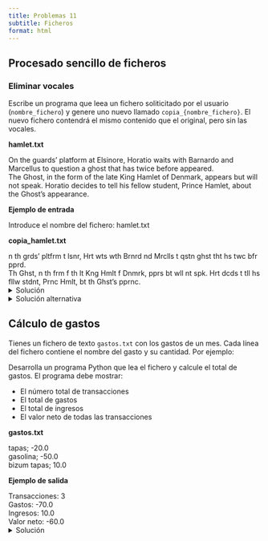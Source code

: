 ```yaml
---
title: Problemas 11
subtitle: Ficheros
format: html
---
```


## Procesado sencillo de ficheros

### Eliminar vocales

Escribe un programa que leea un fichero soliticitado por el usuario (`nombre_fichero`) y genere uno nuevo llamado `copia_{nombre_fichero}`.
El nuevo fichero contendrá el mismo contenido que el original, pero sin las vocales.

**hamlet.txt**

| On the guards’ platform at Elsinore, Horatio waits with Barnardo and Marcellus to question a ghost that has twice before appeared.
| The Ghost, in the form of the late King Hamlet of Denmark, appears but will not speak. Horatio decides to tell his fellow student, Prince Hamlet, about the Ghost’s appearance.


**Ejemplo de entrada**

| Introduce el nombre del fichero: hamlet.txt

**copia_hamlet.txt**

| n th grds’ pltfrm t lsnr, Hrt wts wth Brnrd nd Mrclls t qstn  ghst tht hs twc bfr pprd.
| Th Ghst, n th frm f th lt Kng Hmlt f Dnmrk, pprs bt wll nt spk. Hrt dcds t tll hs fllw stdnt, Prnc Hmlt, bt th Ghst’s pprnc.

<details>
<summary>Solución</summary>

```python
print("Introduce el nombre del fichero:")
nombre_fichero = input()
f = open(nombre_fichero, "r")
f2 = open("copia_" + nombre_fichero, "w")

linea = f.readline()
while linea != "":
    for i in range(len(linea)):
        letra = linea[i].lower()
        if letra != "a" and letra != "e" and letra != "i" and letra != "o" and letra != "u":
            f2.write(linea[i])
    linea = f.readline()
f.close()
f2.close()
```

</details>

<details>
<summary>Solución alternativa</summary>

```python
print("Introduce el nombre del fichero:")
nombre_fichero = input()
f = open(nombre_fichero, "r")
f2 = open("copia_" + nombre_fichero, "w")

texto = f.read()
texto = texto.replace("a", "").replace("A", "")
texto = texto.replace("e", "").replace("E", "")
texto = texto.replace("i", "").replace("I", "")
texto = texto.replace("o", "").replace("O", "")
texto = texto.replace("u", "").replace("U", "")
f2.write(texto)

f.close()
f2.close()
```

</details>



## Cálculo de gastos

Tienes un fichero de texto `gastos.txt` con los gastos de un mes. Cada línea del fichero contiene el nombre del gasto y su cantidad. Por ejemplo:
    
Desarrolla un programa Python que lea el fichero y calcule el total de gastos. El programa debe mostrar:

- El número total de transacciones
- El total de gastos
- El total de ingresos
- El valor neto de todas las transacciones

**gastos.txt**

| tapas; -20.0
| gasolina; -50.0
| bizum tapas; 10.0

**Ejemplo de salida**

| Transacciones: 3
| Gastos: -70.0
| Ingresos: 10.0
| Valor neto: -60.0

<details>
<summary>Solución</summary>

```python
transacciones = 0
gastos = 0
ingresos = 0

f = open("gastos.txt", "r")

linea = f.readline()

while linea != "":
    transaccion = linea.split(";")
    valor = float(transaccion[1])
    transacciones += 1
    if valor > 0:
        ingresos += valor
    else:
        gastos += valor

    linea = f.readline()

print(f"Transacciones: {transacciones}")
print(f"Gastos: {gastos}")
print(f"Ingresos: {ingresos}")
print(f"Valor neto: {gastos + ingresos}")
```

### Filtrar transacciones

Extiende el funcionamiento del programa para que solicite al usuario un texto. El programa sólo computará las transacciones cuya descripción sea idéntica al texto introducido por el usuario.
Por ejemplo, si el fichero contiene:

| tapas; -20.0
| gasolina; -50.0
| bizum tapas; 10.0
| tapas; -10.0

Si el usuario introduce `tapas`, el programa sólo computará las transacciones de tapas. El resultado será:

| Transacciones: 2
| Gastos: -30.0
| Ingresos: 0.0
| Valor neto: -30.0

<details>
<summary>Solución</summary>

```python
transacciones = 0
gastos = 0
ingresos = 0

f = open("gastos.txt", "r")
print("Introduce el texto a filtrar:")
filtro = input()

linea = f.readline()
while linea != "":
    transaccion = linea.split(";")
    nombre = transaccion[0].strip()
    valor = float(transaccion[1])
    if nombre == filtro:
        transacciones += 1
        if valor > 0:
            ingresos += valor
        else:
            gastos += valor

    linea = f.readline()

print(f"Transacciones: {transacciones}")
print(f"Gastos: {gastos}")
print(f"Ingresos: {ingresos}")
print(f"Valor neto: {gastos + ingresos}")
```

</details>


## Ficheros y objetos

Vamos a trabajar el concepto de cargar datos complejos desde un fichero.

### `Alumnos`

Escribe una clase `Alumno` que contenga los siguientes atributos:

- `nombre_completo`: nombre completo del alumno. (texto)
- `nip`: número de identificación del alumno. (entero)
- `clase`: clase del alumno. (entero)
- `curso`: curso del alumno. (entero)

<details>
<summary>Solución</summary>

```python
import dataclasses

@dataclasses.dataclass
class Alumno:
    nombre_completo: str
    nip: int
    clase: str
    curso: str
```

</details>

### Fichero `alumnos.txt`


Escribe una función `leer_alumnos` que lea el fichero `alumnos.txt` y devuelva una lista de objetos `Alumno`. 

**alumnos.txt**

| Juan Pérez;111111;1;816
| María López;111112;1;816
| Pedro García;110001;2;827
| Ana Fernández;110002;2;827

**Ejemplo de salida**

```python
alumnos = leer_alumnos("alumnos.txt")
print(len(alumnos)) 
print(alumnos[0])
```

| 4
| Alumno(nombre_completo='Juan Pérez', nip=111111, curso=1, clase=816)

<details>
<summary>Solución</summary>

```python
def leer_alumnos(fichero):
    f = open(fichero, "r")
    alumnos = []
    linea = f.readline()
    while linea != "":
        alumno = linea.split(";")
        nombre_completo = alumno[0]
        nip = int(alumno[1])
        curso = int(alumno[2])
        clase = int(alumno[3])
        alumnos.append(Alumno(nombre_completo, nip, curso, clase))
        linea = f.readline()
    f.close()
    return alumnos
```

</details>

### Fichero `curso_x_clase_y.txt`

Por cuestiones burocráticas (habituales), el formato de los ficheros de otro organismo de la Universidad es distinto al usado anteriormente.

En ese formato, cada clase se guarda en un fichero de texto distinto.
El nombre del fichero es `curso_x_clase_y.txt`, donde `x` es el número de curso y `y` es el número de clase.
El contenido del fichero es el similar al del fichero `alumnos.txt`, pero sin los datos de clase y grupo en la fila (ya que están implícitos en el nombre del fichero).

Escribe una función `leer_por_clases(curso, clase)` que lea el fichero `curso_x_clase_y.txt` y devuelva una lista de objetos `Alumno`.


**curso_3_clase_836.txt**

| Julio González;110101
| Mery Lopez;110102

**curso_3_clase_837.txt**

| Hector Cortés;110103
| Luis Gracia;110104


**Ejemplo de salida**

```python
alumnos = leer_por_clases(3, 836)
print(len(alumnos))
print(alumnos[0])
```

| 2
| Alumno(nombre_completo='Julio González', nip=110101, clase=3, curso=836)

<details>
<summary>Solución</summary>

```python
def leer_por_clases(curso, clase):
    f = open(f"curso_{curso}_clase_{clase}.txt", "r")
    alumnos = []
    linea = f.readline()
    while linea != "":
        alumno = linea.split(";")
        nombre_completo = alumno[0]
        nip = int(alumno[1])
        alumnos.append(Alumno(nombre_completo, nip, curso, clase))
        linea = f.readline()
    f.close()
    return alumnos
```

</details>

### Juntar fuentes

Escribe un programa Python que use las funciones anteriores para leer los ficheros:

- `alumnos.txt`
- `curso_3_clase_816.txt`
- `curso_3_clase_827.txt`

Y guarde en una misma lista a todos los alumnos (en un ejercicio posterior utilizaríamos esta lista para algo concreto).

```python
alumnos = ???

for i in range(len(alumnos)):
    print(alumnos[i])
```

| Alumno(nombre_completo='Juan Pérez', nip=111111, clase=1, curso=816)
| Alumno(nombre_completo='María López', nip=111112, clase=1, curso=816)
| Alumno(nombre_completo='Pedro García', nip=110001, clase=2, curso=827)
| Alumno(nombre_completo='Ana Fernández', nip=110002, clase=2, curso=827)
| Alumno(nombre_completo='Julio González', nip=110101, clase=3, curso=836)
| Alumno(nombre_completo='Mery Lopez', nip=110102, clase=3, curso=836)
| Alumno(nombre_completo='Hector Cortés', nip=110103, clase=3, curso=837)
| Alumno(nombre_completo='Luis Gracia', nip=110104, clase=3, curso=837)

<details>
<summary>Solución</summary>

```python
alumnos = leer_alumnos("alumnos.txt")
alumnos += leer_por_clases(3, 816)
alumnos += leer_por_clases(3, 827)
```

</details>

<details>
<summary>Solución alternativa</summary>

```python
alumnos = leer_alumnos("alumnos.txt") + leer_por_clases(3, 816) + leer_por_clases(3, 827)
```

</details>


